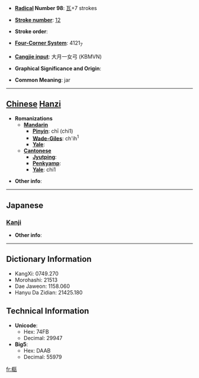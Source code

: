 * '''[[Wiktionary:Chinese radical index| Radical]] Number 98''': [[Wiktionary:Chinese radical index 瓦|瓦]]+7 strokes

* '''[[Wiktionary:Chinese total strokes index|Stroke number]]''': [[Wiktionary:Chinese total strokes index 12|12]]

* '''Stroke order''': 

* '''[[Wiktionary:Chinese four corner index|Four-Corner System]]''': 4121<sub>7</sub>

* '''[[Wiktionary:Chinese Cangjie index|Cangjie input]]''': 大月一女弓 (KBMVN)

* '''Graphical Significance and Origin''': 

* '''Common Meaning''': jar

----

== [[Chinese]] [[Hanzi]] ==

* '''Romanizations'''
** '''[[Mandarin]]'''
*** '''[[Pinyin]]''': chī (chi1)
*** '''[[Wade-Giles]]''': ch'ih<sup>1</sup>
*** '''[[Yale]]''': 
** '''[[Cantonese]]'''
*** '''[[Jyutping]]''':
*** '''[[Penkyamp]]''': 
*** '''[[Yale]]''': chi1

* '''Other info''': 

----

==Japanese==
===[[Kanji]]===
{{kanji|on readings=[[ち]] (chi), [[てき]] (teki), [[ちゃく]] (chaku)
|kun readings=[[かめ]] (kame)
}}

* '''Other info''':  

----

== Dictionary Information ==

* KangXi: 0749.270
* Morohashi: 21513
* Dae Jaweon: 1158.060
* Hanyu Da Zidian: 21425.180

== Technical Information ==

* '''Unicode''':
** Hex: 74FB
** Decimal: 29947
* '''Big5''':
** Hex: DAAB
** Decimal: 55979

[[fr:瓻]]